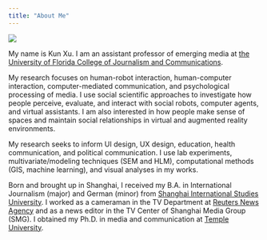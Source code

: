 ```yaml
---
title: "About Me"
---
```



![](~/Documents/GitHub/kunxu.github.io/images/me.jpg)

My name is Kun Xu. I am an assistant professor of emerging media at [the University of Florida College of Journalism and Communications](https://www.jou.ufl.edu/). 

My research focuses on human-robot interaction, human-computer interaction, computer-mediated communication, and psychological processing of media. I use social scientific approaches to investigate how people perceive, evaluate, and interact with social robots, computer agents, and virtual assistants. I am also interested in how people make sense of spaces and maintain social relationships in virtual and augmented reality environments. 

My research seeks to inform UI design, UX design, education, health communication, and political communication. I use lab experiments, multivariate/modeling techniques (SEM and HLM), computational methods (GIS, machine learning), and visual analyses in my works.

Born and brought up in Shanghai, I received my B.A. in International Journalism (major) and German (minor) from [Shanghai International Studies University](http://en.shisu.edu.cn/). I worked as a cameraman in the TV Department at [Reuters News Agency](https://www.reuters.com/) and as a news editor in the TV Center of Shanghai Media Group (SMG). I obtained my Ph.D. in media and communication at [Temple University](https://klein.temple.edu/academics/media-and-communication-doctoral-program).
